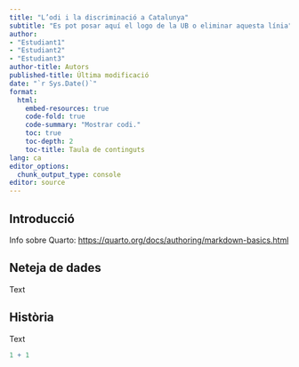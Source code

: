 ```yaml
---
title: "L’odi i la discriminació a Catalunya"
subtitle: "Es pot posar aquí el logo de la UB o eliminar aquesta línia"
author: 
- "Estudiant1"
- "Estudiant2"
- "Estudiant3"
author-title: Autors
published-title: Última modificació
date: "`r Sys.Date()`"
format: 
  html:
    embed-resources: true
    code-fold: true
    code-summary: "Mostrar codi."
    toc: true
    toc-depth: 2
    toc-title: Taula de continguts
lang: ca
editor_options: 
  chunk_output_type: console
editor: source
---
```


## Introducció

Info sobre Quarto: <https://quarto.org/docs/authoring/markdown-basics.html>

## Neteja de dades

Text

## Història

Text

```r
1 + 1
```


